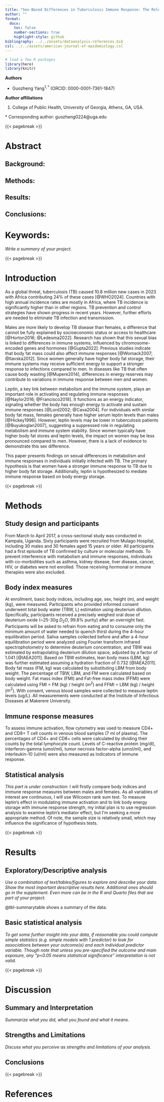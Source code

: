 ```yaml
---
title: "Sex-Based Differences in Tuberculosis Immune Response: The Role of Leptin"
author: ""
format:
  docx:
    toc: false
    number-sections: true
    highlight-style: github
bibliography: ../../assets/dataanalysis-references.bib
csl: ../../assets/american-journal-of-epidemiology.csl
---
```


```r
# load a few R packages
library(here)
library(knitr)
```

**Authors**

-   Guozheng Yang$^{1, *}$ (ORCID: 0000-0001-7361-1847)

**Author affiliations**

1.  College of Public Health, University of Georgia, Athens, GA, USA.

$*$ Corresponding author: guozheng0224\@uga.edu

{{< pagebreak >}}

# Abstract

## Background:

## Methods: 

## Results: 

## Conclusions: 

# Keywords: 

*Write a summary of your project.*

{{< pagebreak >}}

# Introduction

As a global threat, tuberculosis (TB) caused 10.8 million new cases in 2023 with Africa contributing 24% of these cases [@WHO2024]. Countries with high annual incidence rates are mostly in Africa, where TB incidence is significantly higher than in other regions. TB prevention and control strategies have shown progress in recent years. However, further efforts are needed to eliminate TB infection and transmission.

Males are more likely to develop TB disease than females, a difference that cannot be fully explained by socioeconomic status or access to healthcare [@Horton2016; @Ledesma2022]. Research has shown that this sexual bias is linked to differences in immune systems, influenced by chromosome-encoded genes and hormones [@Gupta2022]. Previous studies indicate that body fat mass could also affect immune responses [@Womack2007; @Ilavska2012]. Since women generally have higher body fat storage, their immune systems may receive sufficient energy to support a stronger response to infections compared to men. In diseases like TB that often cause body wasting [@Mupere2014], differences in energy reserves may contribute to variations in immune response between men and women.

Leptin, a key link between metabolism and the immune system, plays an important role in activating and regulating immune responses [@Naylor2016; @Francisco2018]. It functions as an energy indicator, signaling whether the body has enough energy to activate and sustain immune responses [@Lord2002; @Cava2004]. For individuals with similar body fat mass, females generally have higher serum leptin levels than males [@Hickey1996]. However, leptin levels may be lower in tuberculosis patients [@Buyukoglan2007], suggesting a suppressed role in regulating metabolism and immune system stability. Since women typically have higher body fat stores and leptin levels, the impact on women may be less pronounced compared to men. However, there is a lack of evidence to demonstrate this sex difference. 

This paper presents findings on sexual differences in metabolism and immune responses in individuals initially infected with TB. The primary hypothesis is that women have a stronger immune response to TB due to higher body fat storage. Additionally, leptin is hypothesized to mediate immune response based on body energy storage.



{{< pagebreak >}}

# Methods
## Study design and participants

From March to April 2017, a cross-sectional study was conducted in Kampala, Uganda. Sixty participants were recruited from Mulago Hospital, including 30 males and 30 females aged 15 years or older. All participants had a first episode of TB confirmed by culture or molecular methods. To prevent interference with metabolism and immune responses, individuals with co-morbidities such as asthma, kidney disease, liver disease, cancer, HIV, or diabetes were not enrolled. Those receiving hormonal or immune therapies were also excluded.

## Body index measures

At enrollment, basic body indices, including age, sex, height (m), and weight (kg), were measured. Participants who provided informed consent underwent total body water (TBW, L) estimation using deuterium dilution. Specifically, participants received a precisely weighed oral dose of deuterium oxide (~25-30g $D_2O$, 99.8% purity) after an overnight fast. Participants will be asked to refrain from eating and to consume only the minimum amount of water needed to quench thirst during the 4-hour equilibration period. Saliva samples collected before and after a 4-hour equilibration period were analyzed using Fourier transform infrared spectrophotometry to determine deuterium concentration, and TBW was estimated by extrapolating deuterium dilution space, adjusted by a factor of 1.041 [@IAEA2011]. Based on TBW estimates, lean body mass (LBM, kg) was further estimated assuming a hydration fraction of 0.732 [@IAEA2011]. Body fat mass (FM, kg) was calculated by substituting LBM from body weight. The percentage of TBW, LBM, and FM were calculated based on body weight. Fat mass index (FMI) and Fat-free mass index (FFMI) were calculated using FMI = FM (kg) / height ($m^2$) and FFMI = LBM (kg) / height ($m^2$). With consent, venous blood samples were collected to measure leptin levels (ug/L). All measurements were conducted at the Institute of Infectious Diseases at Makerere University. 

## Immune response measures

To assess immune activation, flow cytometry was used to measure CD4+ and CD8+ T cell counts in venous blood samples (7 ml of plasma). The percentages of CD4+ and CD8+ cells were calculated by dividing their counts by the total lymphocyte count. Levels of C-reactive protein (mg/dl), interferon-gamma (umol/ml), tumor necrosis factor-alpha (umol/ml), and interleukin-10 (ul/ml) were also measured as indicators of immune response. 

## Statistical analysis

*This part is under construction:* I will firstly compare body indices and immune response measures between males and females. As all variables of interest are continuous, I will use Wilcoxon rank sum test. To measure leptin’s effect in modulating immune activation and to link body energy storage with immune response strength, my initial plan is to use regression analysis to examine leptin’s mediator effect, but I’m seeking a more appropriate method. Of note, the sample size is relatively small, which may influence the significance of hypothesis tests. 

{{< pagebreak >}}

# Results

## Exploratory/Descriptive analysis

*Use a combination of text/tables/figures to explore and describe your data. Show the most important descriptive results here. Additional ones should go in the supplement. Even more can be in the R and Quarto files that are part of your project.*

@tbl-summarytable shows a summary of the data.



## Basic statistical analysis

*To get some further insight into your data, if reasonable you could compute simple statistics (e.g. simple models with 1 predictor) to look for associations between your outcome(s) and each individual predictor variable. Though note that unless you pre-specified the outcome and main exposure, any "p\<0.05 means statistical significance" interpretation is not valid.*


{{< pagebreak >}}

# Discussion

## Summary and Interpretation

*Summarize what you did, what you found and what it means.*

## Strengths and Limitations

*Discuss what you perceive as strengths and limitations of your analysis.*

## Conclusions



{{< pagebreak >}}

# References
